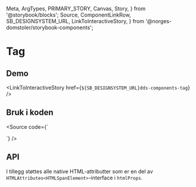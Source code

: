   Meta,
  ArgTypes,
  PRIMARY_STORY,
  Canvas,
  Story,
} from '@storybook/blocks';
  Source,
  ComponentLinkRow,
  SB_DESIGNSYSTEM_URL,
  LinkToInteractiveStory,
} from '@norges-domstoler/storybook-components';

<Meta of={TagStories} />

# Tag

<ComponentLinkRow
  docsHref="https://design.domstol.no/987b33f71/p/19eec4-tag"
  figmaHref="https://www.figma.com/file/ewqSDmkgqDQ5PyOsRp4V5b/?node-id=7766%3A151028"
  githubHref="https://github.com/domstolene/designsystem/tree/main/packages/components/src/components/Tag"
/>

## Demo

<Canvas>
  <Story of={TagStories.Default} />
</Canvas>

<LinkToInteractiveStory href={`${SB_DESIGNSYSTEM_URL}dds-components-tag`} />

## Bruk i koden

<Source
  code={`

<Tag text="status" />
`} />

## API

<ArgTypes of={TagStories} />

I tillegg støttes alle native HTML-attributter som er en del av `HTMLAttributes<HTMLSpanElement>`-interface i `htmlProps`.

